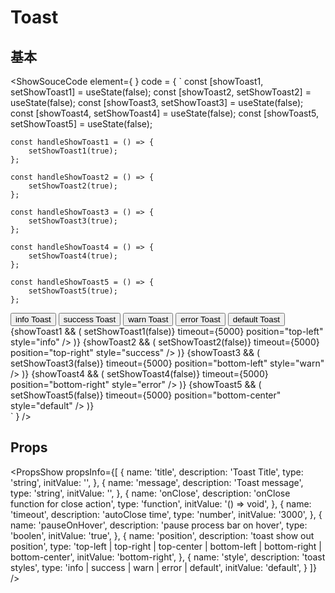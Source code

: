 


# Toast
## 基本
<ShowSouceCode
    element={
        <ToastApp />
    }
    code = {
    `
    const [showToast1, setShowToast1] = useState<boolean>(false);
    const [showToast2, setShowToast2] = useState<boolean>(false);
    const [showToast3, setShowToast3] = useState<boolean>(false);
    const [showToast4, setShowToast4] = useState<boolean>(false);
    const [showToast5, setShowToast5] = useState<boolean>(false);

    const handleShowToast1 = () => {
        setShowToast1(true);
    };

    const handleShowToast2 = () => {
        setShowToast2(true);
    };

    const handleShowToast3 = () => {
        setShowToast3(true);
    };

    const handleShowToast4 = () => {
        setShowToast4(true);
    };

    const handleShowToast5 = () => {
        setShowToast5(true);
    };

  <div>
    <Button style={{marginRight: "4px"}} btnType='primary' onClick={handleShowToast1}>info Toast</Button>
    <Button style={{marginRight: "4px"}} btnType='primary' onClick={handleShowToast2}>success Toast</Button>
    <Button style={{marginRight: "4px"}} btnType='danger' onClick={handleShowToast3}>warn Toast</Button>
    <Button style={{marginRight: "4px"}} btnType='danger' onClick={handleShowToast4}>error Toast</Button>
    <Button style={{marginRight: "4px"}} btnType='default' onClick={handleShowToast5}>default Toast</Button>
    {showToast1 && (
      <Toast
        title="Info"
        message="This is an information message"
        onClose={() => setShowToast1(false)}
        timeout={5000}
        position="top-left"
        style="info"
      />
    )}
    {showToast2 && (
      <Toast
        title="Success"
        message="Your operation was successful"
        onClose={() => setShowToast2(false)}
        timeout={5000}
        position="top-right"
        style="success"
      />
    )}
    {showToast3 && (
      <Toast
        title="Warn"
        message="This is a Warn message"
        onClose={() => setShowToast3(false)}
        timeout={5000}
        position="bottom-left"
        style="warn"
      />
    )}
    {showToast4 && (
      <Toast
        title="Error"
        message="This is a Error message"
        onClose={() => setShowToast4(false)}
        timeout={5000}
        position="bottom-right"
        style="error"
      />
    )}
    {showToast5 && (
      <Toast
        title="Default"
        message="This is a Default message"
        onClose={() => setShowToast5(false)}
        timeout={5000}
        position="bottom-center"
        style="default"
      />
    )}
  </div>`
    }
/>

## Props
<PropsShow propsInfo={[
  {
    name: 'title',
    description: 'Toast Title',
    type: 'string',
    initValue: '',
  },
  {
    name: 'message',
    description: 'Toast message',
    type: 'string',
    initValue: '',
  },
  {
    name: 'onClose',
    description: 'onClose function for close action',
    type: 'function',
    initValue: '() => void',
  },
  {
    name: 'timeout',
    description: 'autoClose time',
    type: 'number',
    initValue: '3000',
  },
  {
    name: 'pauseOnHover',
    description: 'pause process bar on hover',
    type: 'boolen',
    initValue: 'true',
  },
  {
    name: 'position',
    description: 'toast show out position',
    type: 'top-left | top-right | top-center | bottom-left | bottom-right | bottom-center',
    initValue: 'bottom-right',
  },
  {
    name: 'style',
    description: 'toast  styles',
    type: 'info | success | warn | error | default',
    initValue: 'default',
  }
]} />


